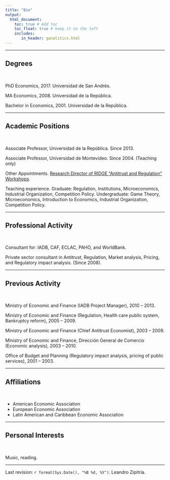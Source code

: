```yaml
---
title: "Bio"
output: 
  html_document:
    toc: true # Add toc
    toc_float: true # keep it on the left
    includes:
       in_header: ganalitics.html
---
```


---

## Degrees

\

PhD Economics, 2017. Universidad de San Andrés. 

MA Economics, 2008. Universidad de la República.

Bachelor in Economics, 2001. Universidad de la República.

---

## Academic Positions

\

Associate Professor, Universidad de la República. Since 2013.

Associate Professor, Universidad de Montevideo. Since 2004. (Teaching only)

Other Appointments. [Research Director of RIDGE "Antitrust and Regulation" Workshops](http://www.ridge.uy/workshops/antitrust-and-regulation/).

Teaching experience. Graduate: Regulation, Institutions, Microeconomics, Industrial Organization, Competition Policy. Undergraduate: Game Theory, Microeconomics, Introduction to Economics, Industrial Organization, Competition Policy.

---

## Professional Activity

\

Consultant for: IADB, CAF, ECLAC, PAHO, and WorldBank.

Private sector consultant in Antitrust, Regulation, Market analysis, Pricing, and Regulatory impact analysis. (Since 2008).


---

## Previous Activity

\

Ministry of Economic and Finance (IADB Project Manager), 2010 – 2013.

Ministry of Economic and Finance (Regulation, Health care public system, Bankruptcy reform), 2005 – 2009.

Ministry of Economic and Finance (Chief Antitrust Economist), 2003 – 2009.

Ministry of Economic and Finance, Dirección General de Comercio (Economic analysis), 2003 – 2010.

Office of Budget and Planning (Regulatory impact analysis, pricing of public services), 2001 – 2003.

---

## Affiliations

\

- American Economic Association
- European Economic Association
- Latin American and Caribbean Economic Association

---

## Personal Interests

\

Music, reading.

***

Last revision: `r format(Sys.Date(), "%B %d, %Y")`. Leandro Zipitría.